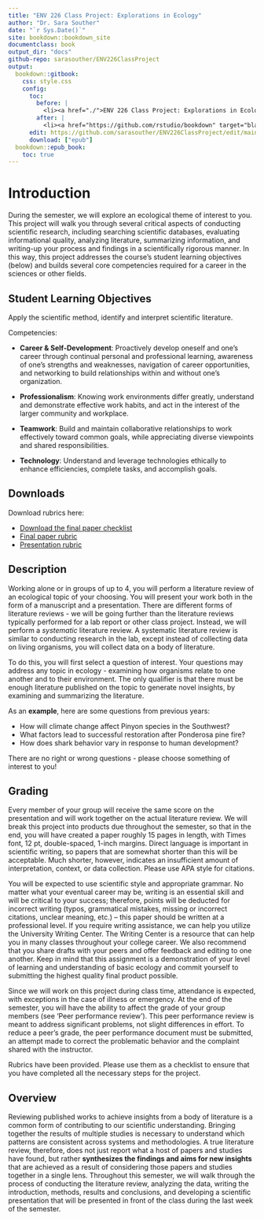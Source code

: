 ```yaml
---
title: "ENV 226 Class Project: Explorations in Ecology"
author: "Dr. Sara Souther"
date: "`r Sys.Date()`"
site: bookdown::bookdown_site
documentclass: book
output_dir: "docs"
github-repo: sarasouther/ENV226ClassProject
output:
  bookdown::gitbook:
    css: style.css
    config:
      toc:
        before: |
          <li><a href="./">ENV 226 Class Project: Explorations in Ecology</a></li>
        after: |
          <li><a href="https://github.com/rstudio/bookdown" target="blank">Published with bookdown</a></li>
      edit: https://github.com/sarasouther/ENV226ClassProject/edit/main/%s
      download: ["epub"]
  bookdown::epub_book:
    toc: true
---
```


# Introduction {#intro}

During the semester, we will explore an ecological theme of interest to you. This project will walk you through several critical aspects of conducting scientific research, including searching scientific databases, evaluating informational quality, analyzing literature, summarizing information, and writing-up your process and findings in a scientifically rigorous manner. In this way, this project addresses the course's student learning objectives (below) and builds several core competencies required for a career in the sciences or other fields.

## Student Learning Objectives

Apply the scientific method, identify and interpret scientific literature.

Competencies: 

-  **Career & Self-Development**: Proactively develop oneself and one’s career through continual personal and professional learning, awareness of one’s strengths and weaknesses, navigation of career opportunities, and networking to build relationships within and without one’s organization. 

- **Professionalism**: Knowing work environments differ greatly, understand and demonstrate effective work habits, and act in the interest of the larger community and workplace. 

- **Teamwork**: Build and maintain collaborative relationships to work effectively toward common goals, while appreciating diverse viewpoints and shared responsibilities. 

- **Technology**: Understand and leverage technologies ethically to enhance efficiencies, complete tasks, and accomplish goals.

## Downloads

Download rubrics here:

- [Download the final paper checklist](https://docs.google.com/document/d/1tHPYv7ItUQRhOEq7RtsKchhqs4hU_Iu2/export?format=pdf)
- [Final paper rubric](https://docs.google.com/document/d/13G8SdVpTp7MDJHxx0DN3JzqK4UVE4eHC/export?format=pdf)
- [Presentation rubric](https://drive.google.com/uc?export=download&id=1f5omd8q7F6AxFyLUPQZHya3kfVz5hdI9)

## Description

Working alone or in groups of up to 4, you will perform a literature review of an ecological topic of your choosing. You will present your work both in the form of a manuscript and a presentation. There are different forms of literature reviews - we will be going further than the literature reviews typically performed for a lab report or other class project. Instead, we will perform a *systematic* literature review. A systematic literature review is similar to conducting research in the lab, except instead of collecting data on living organisms, you will collect data on a body of literature. 

To do this, you will first select a question of interest. Your questions may address any topic in ecology - examining how organisms relate to one another and to their environment. The only qualifier is that there must be enough literature published on the topic to generate novel insights, by examining and summarizing the literature.

As an **example**, here are some questions from previous years:

- How will climate change affect Pinyon species in the Southwest?
- What factors lead to successful restoration after Ponderosa pine fire?
- How does shark behavior vary in response to human development?

There are no right or wrong questions - please choose something of interest to you!

## Grading

Every member of your group will receive the same score on the presentation and will work together on the actual literature review. We will break this project into products due throughout the semester, so that in the end, you will have created a paper roughly 15 pages in length, with Times font, 12 pt, double-spaced, 1-inch margins. Direct language is important in scientific writing, so papers that are somewhat shorter than this will be acceptable. Much shorter, however, indicates an insufficient amount of interpretation, context, or data collection. Please use APA style for citations.

You will be expected to use scientific style and appropriate grammar. No matter what your eventual career may be, writing is an essential skill and will be critical to your success; therefore, points will be deducted for incorrect writing (typos, grammatical mistakes, missing or incorrect citations, unclear meaning, etc.) – this paper should be written at a professional level. If you require writing assistance, we can help you utilize the University Writing Center. The Writing Center is a resource that can help you in many classes throughout your college career. We also recommend that you share drafts with your peers and offer feedback and editing to one another. Keep in mind that this assignment is a demonstration of your level of learning and understanding of basic ecology and commit yourself to submitting the highest quality final product possible.

Since we will work on this project during class time, attendance is expected, with exceptions in the case of illness or emergency. At the end of the semester, you will have the ability to affect the grade of your group members (see 'Peer performance review'). This peer performance review is meant to address significant problems, not slight differences in effort. To reduce a peer's grade, the peer performance document must be submitted, an attempt made to correct the problematic behavior and the complaint shared with the instructor. 

Rubrics have been provided. Please use them as a checklist to ensure that you have completed all the necessary steps for the project.

## Overview

Reviewing published works to achieve insights from a body of literature is a common form of contributing to our scientific understanding. Bringing together the results of multiple studies is necessary to understand which patterns are consistent across systems and methodologies. A true literature review, therefore, does not just report what a host of papers and studies have found, but rather **synthesizes the findings and aims for new insights** that are achieved as a result of considering those papers and studies together in a single lens. Throughout this semester, we will walk through the process of conducting the literature review, analyzing the data, writing the introduction, methods, results and conclusions, and developing a scientific presentation that will be presented in front of the class during the last week of the semester.

